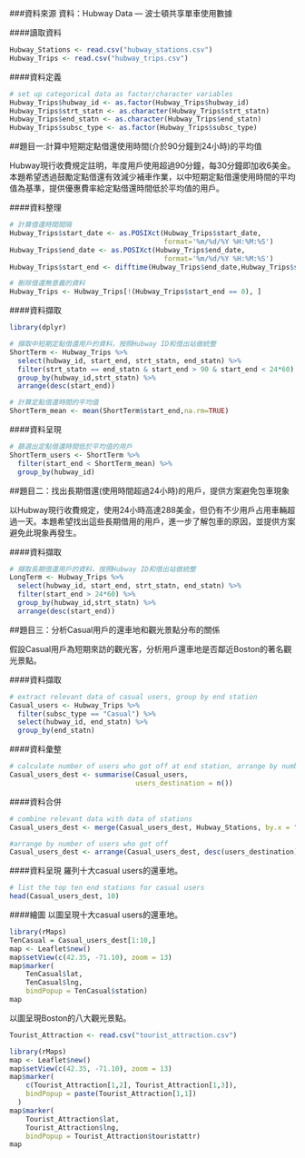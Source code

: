 ###資料來源
資料：Hubway Data — 波士頓共享單車使用數據

####讀取資料
```{r}
Hubway_Stations <- read.csv("hubway_stations.csv")
Hubway_Trips <- read.csv("hubway_trips.csv")
```

####資料定義
```{r}
# set up categorical data as factor/character variables
Hubway_Trips$hubway_id <- as.factor(Hubway_Trips$hubway_id)
Hubway_Trips$strt_statn <- as.character(Hubway_Trips$strt_statn) 
Hubway_Trips$end_statn <- as.character(Hubway_Trips$end_statn) 
Hubway_Trips$subsc_type <- as.factor(Hubway_Trips$subsc_type) 
```

##題目一:計算中短期定點借還使用時間(介於90分鐘到24小時)的平均值

Hubway現行收費規定註明，年度用戶使用超過90分鐘，每30分鐘即加收6美金。本題希望透過鼓勵定點借還有效減少補車作業，以中短期定點借還使用時間的平均值為基準，提供優惠費率給定點借還時間低於平均值的用戶。

####資料整理
```{r}
# 計算借還時間間隔
Hubway_Trips$start_date <- as.POSIXct(Hubway_Trips$start_date,
                                      format='%m/%d/%Y %H:%M:%S')
Hubway_Trips$end_date <- as.POSIXct(Hubway_Trips$end_date,
                                      format='%m/%d/%Y %H:%M:%S')
Hubway_Trips$start_end <- difftime(Hubway_Trips$end_date,Hubway_Trips$start_date,units="mins")

# 刪除借還無意義的資料
Hubway_Trips <- Hubway_Trips[!(Hubway_Trips$start_end == 0), ] 
```

####資料擷取
```{r}
library(dplyr)

# 擷取中短期定點借還用戶的資料，按照Hubway ID和借出站做統整
ShortTerm <- Hubway_Trips %>%
  select(hubway_id, start_end, strt_statn, end_statn) %>%
  filter(strt_statn == end_statn & start_end > 90 & start_end < 24*60) %>%
  group_by(hubway_id,strt_statn) %>%
  arrange(desc(start_end))

# 計算定點借還時間的平均值
ShortTerm_mean <- mean(ShortTerm$start_end,na.rm=TRUE)
```

####資料呈現
```{r}
# 篩選出定點借還時間低於平均值的用戶
ShortTerm_users <- ShortTerm %>%
  filter(start_end < ShortTerm_mean) %>%
  group_by(hubway_id) 
```

##題目二：找出長期借還(使用時間超過24小時)的用戶，提供方案避免包車現象

以Hubway現行收費規定，使用24小時高達288美金，但仍有不少用戶占用車輛超過一天。本題希望找出這些長期借用的用戶，進一步了解包車的原因，並提供方案避免此現象再發生。

####資料擷取
```{r}
# 擷取長期借還用戶的資料，按照Hubway ID和借出站做統整
LongTerm <- Hubway_Trips %>%
  select(hubway_id, start_end, strt_statn, end_statn) %>%
  filter(start_end > 24*60) %>%
  group_by(hubway_id,strt_statn) %>%
  arrange(desc(start_end))
```


##題目三：分析Casual用戶的還車地和觀光景點分布的關係

假設Casual用戶為短期來訪的觀光客，分析用戶還車地是否鄰近Boston的著名觀光景點。

####資料擷取
```{r}
# extract relevant data of casual users, group by end station
Casual_users <- Hubway_Trips %>%
  filter(subsc_type == "Casual") %>%
  select(hubway_id, end_statn) %>%
  group_by(end_statn) 
```

####資料彙整
```{r}
# calculate number of users who got off at end station, arrange by number
Casual_users_dest <- summarise(Casual_users,
                               users_destination = n())
```

####資料合併
```{r}
# combine relevant data with data of stations
Casual_users_dest <- merge(Casual_users_dest, Hubway_Stations, by.x = "end_statn", by.y = "id")

#arrange by number of users who got off
Casual_users_dest <- arrange(Casual_users_dest, desc(users_destination))
```

####資料呈現
羅列十大casual users的還車地。
```{r}
# list the top ten end stations for casual users
head(Casual_users_dest, 10)
```

####繪圖
以圖呈現十大casual users的還車地。
```{r}
library(rMaps)
TenCasual = Casual_users_dest[1:10,]
map <- Leaflet$new()
map$setView(c(42.35, -71.10), zoom = 13)
map$marker(
    TenCasual$lat,
    TenCasual$lng,
    bindPopup = TenCasual$station)
map
```

以圖呈現Boston的八大觀光景點。
```{r}
Tourist_Attraction <- read.csv("tourist_attraction.csv")

library(rMaps)
map <- Leaflet$new()
map$setView(c(42.35, -71.10), zoom = 13)
map$marker(
    c(Tourist_Attraction[1,2], Tourist_Attraction[1,3]),
    bindPopup = paste(Tourist_Attraction[1,1])
  )
map$marker(
    Tourist_Attraction$lat,
    Tourist_Attraction$lng,
    bindPopup = Tourist_Attraction$touristattr)
map
```
